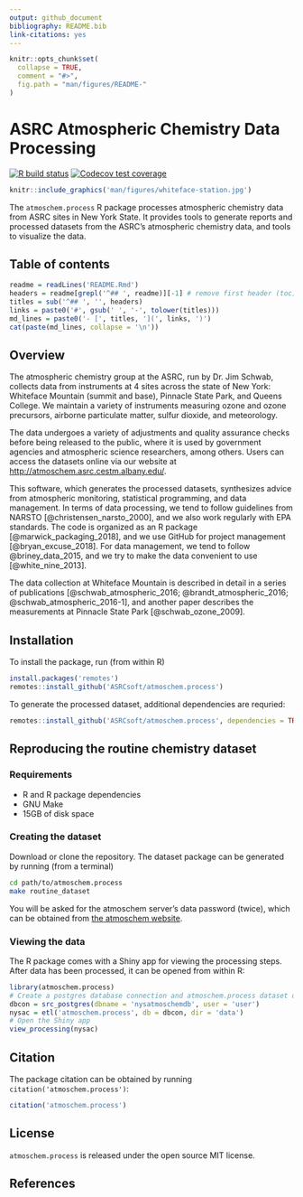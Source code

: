 ```yaml
---
output: github_document
bibliography: README.bib
link-citations: yes
---
```


<!-- README.md is generated from README.Rmd. Please edit that file -->

```r
knitr::opts_chunk$set(
  collapse = TRUE,
  comment = "#>",
  fig.path = "man/figures/README-"
)
```

# ASRC Atmospheric Chemistry Data Processing

[![R build status](https://github.com/ASRCsoft/atmoschem.process/workflows/R-CMD-check/badge.svg)](https://github.com/ASRCsoft/atmoschem.process/actions)
[![Codecov test coverage](https://codecov.io/gh/ASRCsoft/atmoschem.process/branch/master/graph/badge.svg)](https://codecov.io/gh/ASRCsoft/atmoschem.process?branch=master)

```r
knitr::include_graphics('man/figures/whiteface-station.jpg')
```

The `atmoschem.process` R package processes atmospheric chemistry data from ASRC
sites in New York State. It provides tools to generate reports and processed
datasets from the ASRC's atmospheric chemistry data, and tools to visualize the
data.

## Table of contents

```r
readme = readLines('README.Rmd')
headers = readme[grepl('^## ', readme)][-1] # remove first header (toc)
titles = sub('^## ', '', headers)
links = paste0('#', gsub(' ', '-', tolower(titles)))
md_lines = paste0('- [', titles, '](', links, ')')
cat(paste(md_lines, collapse = '\n'))
```

## Overview

The atmospheric chemistry group at the ASRC, run by Dr. Jim Schwab, collects
data from instruments at 4 sites across the state of New York: Whiteface
Mountain (summit and base), Pinnacle State Park, and Queens College. We maintain
a variety of instruments measuring ozone and ozone precursors, airborne
particulate matter, sulfur dioxide, and meteorology.

The data undergoes a variety of adjustments and quality assurance checks before
being released to the public, where it is used by government agencies and
atmospheric science researchers, among others. Users can access the datasets
online via our website at <http://atmoschem.asrc.cestm.albany.edu/>.

This software, which generates the processed datasets, synthesizes advice from
atmospheric monitoring, statistical programming, and data management. In terms
of data processing, we tend to follow guidelines from NARSTO
[@christensen_narsto_2000], and we also work regularly with EPA standards. The
code is organized as an R package [@marwick_packaging_2018], and we use GitHub
for project management [@bryan_excuse_2018]. For data management, we tend to
follow @briney_data_2015, and we try to make the data convenient to use
[@white_nine_2013].

The data collection at Whiteface Mountain is described in detail in a series of
publications [@schwab_atmospheric_2016; @brandt_atmospheric_2016;
@schwab_atmospheric_2016-1], and another paper describes the measurements at
Pinnacle State Park [@schwab_ozone_2009].

## Installation

To install the package, run (from within R)

```R
install.packages('remotes')
remotes::install_github('ASRCsoft/atmoschem.process')
```

To generate the processed dataset, additional dependencies are requried:

```R
remotes::install_github('ASRCsoft/atmoschem.process', dependencies = TRUE)
```

## Reproducing the routine chemistry dataset

### Requirements

- R and R package dependencies
- GNU Make
- 15GB of disk space

### Creating the dataset

Download or clone the repository. The dataset package can be generated by
running (from a terminal)

```sh
cd path/to/atmoschem.process
make routine_dataset
```

You will be asked for the atmoschem server's data password (twice), which can be
obtained from [the atmoschem website](http://atmoschem.asrc.cestm.albany.edu/).

### Viewing the data

The R package comes with a Shiny app for viewing the processing steps. After
data has been processed, it can be opened from within R:

```R
library(atmoschem.process)
# Create a postgres database connection and atmoschem.process dataset object
dbcon = src_postgres(dbname = 'nysatmoschemdb', user = 'user')
nysac = etl('atmoschem.process', db = dbcon, dir = 'data')
# Open the Shiny app
view_processing(nysac)
```

## Citation

The package citation can be obtained by running `citation('atmoschem.process')`:

```r
citation('atmoschem.process')
```

## License

`atmoschem.process` is released under the open source MIT license.

## References
